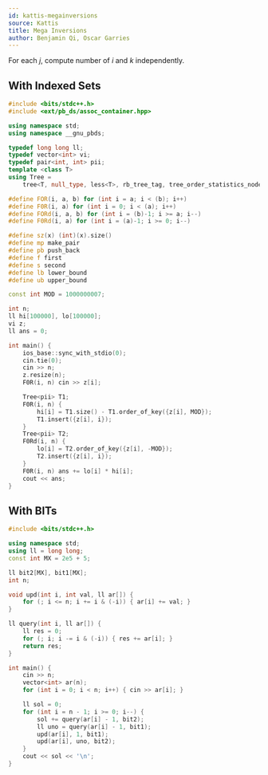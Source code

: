 ```yaml
---
id: kattis-megainversions
source: Kattis
title: Mega Inversions
author: Benjamin Qi, Oscar Garries
---
```


For each $j$, compute number of $i$ and $k$ independently.

## With Indexed Sets

```cpp
#include <bits/stdc++.h>
#include <ext/pb_ds/assoc_container.hpp>

using namespace std;
using namespace __gnu_pbds;

typedef long long ll;
typedef vector<int> vi;
typedef pair<int, int> pii;
template <class T>
using Tree =
    tree<T, null_type, less<T>, rb_tree_tag, tree_order_statistics_node_update>;

#define FOR(i, a, b) for (int i = a; i < (b); i++)
#define F0R(i, a) for (int i = 0; i < (a); i++)
#define FORd(i, a, b) for (int i = (b)-1; i >= a; i--)
#define F0Rd(i, a) for (int i = (a)-1; i >= 0; i--)

#define sz(x) (int)(x).size()
#define mp make_pair
#define pb push_back
#define f first
#define s second
#define lb lower_bound
#define ub upper_bound

const int MOD = 1000000007;

int n;
ll hi[100000], lo[100000];
vi z;
ll ans = 0;

int main() {
	ios_base::sync_with_stdio(0);
	cin.tie(0);
	cin >> n;
	z.resize(n);
	F0R(i, n) cin >> z[i];

	Tree<pii> T1;
	F0R(i, n) {
		hi[i] = T1.size() - T1.order_of_key({z[i], MOD});
		T1.insert({z[i], i});
	}
	Tree<pii> T2;
	F0Rd(i, n) {
		lo[i] = T2.order_of_key({z[i], -MOD});
		T2.insert({z[i], i});
	}
	F0R(i, n) ans += lo[i] * hi[i];
	cout << ans;
}
```

## With BITs

```cpp
#include <bits/stdc++.h>

using namespace std;
using ll = long long;
const int MX = 2e5 + 5;

ll bit2[MX], bit1[MX];
int n;

void upd(int i, int val, ll ar[]) {
	for (; i <= n; i += i & (-i)) { ar[i] += val; }
}

ll query(int i, ll ar[]) {
	ll res = 0;
	for (; i; i -= i & (-i)) { res += ar[i]; }
	return res;
}

int main() {
	cin >> n;
	vector<int> ar(n);
	for (int i = 0; i < n; i++) { cin >> ar[i]; }

	ll sol = 0;
	for (int i = n - 1; i >= 0; i--) {
		sol += query(ar[i] - 1, bit2);
		ll uno = query(ar[i] - 1, bit1);
		upd(ar[i], 1, bit1);
		upd(ar[i], uno, bit2);
	}
	cout << sol << '\n';
}
```
